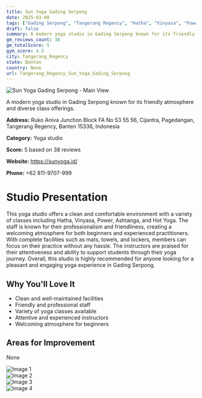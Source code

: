 ```yaml
---
title: Sun Yoga Gading Serpong
date: 2025-03-08
tags: ["Gading Serpong", "Tangerang Regency", "Hatha", "Vinyasa", "Power", "cleanliness", "atmosphere", "Tangerang Regency"]  
draft: false
summary: A modern yoga studio in Gading Serpong known for its friendly atmosphere and diverse class offerings.
gm_reviews_count: 38
gm_totalScore: 5
gym_score: 4.5
city: Tangerang_Regency
state: Banten
country: None
url: Tangerang_Regency_Sun_Yoga_Gading_Serpong
---
```


<div className="aspect-[16/9] relative my-8">
  <img 
    src="https://lh5.googleusercontent.com/p/AF1QipNSxdvK4Y8cS4znf15soNkqwuEgOxQ0BN7CLst0=w1920-h1080-k-no"
    alt="Sun Yoga Gading Serpong - Main View"
    className="object-cover absolute inset-0 w-full h-full rounded-lg"
  />
</div>

A modern yoga studio in Gading Serpong known for its friendly atmosphere and diverse class offerings.

**Address:** Ruko Aniva Junction Block FA No 53 55 56, Cijantra, Pagedangan, Tangerang Regency, Banten 15336, Indonesia

**Category:** Yoga studio

**Score:** 5 based on 38 reviews

**Website:** https://sunyoga.id/

**Phone:** +62 811-9707-999

# Studio Presentation

This yoga studio offers a clean and comfortable environment with a variety of classes including Hatha, Vinyasa, Power, Ashtanga, and Hot Yoga.
The staff is known for their professionalism and friendliness, creating a welcoming atmosphere for both beginners and experienced practitioners.
With complete facilities such as mats, towels, and lockers, members can focus on their practice without any hassle.
The instructors are praised for their attentiveness and ability to support students through their yoga journey.
Overall, this studio is highly recommended for anyone looking for a pleasant and engaging yoga experience in Gading Serpong.

## Why You'll Love It

- Clean and well-maintained facilities
- Friendly and professional staff
- Variety of yoga classes available
- Attentive and experienced instructors
- Welcoming atmosphere for beginners

## Areas for Improvement

None

<div className="grid grid-cols-1 xl:grid-cols-2 gap-4 my-8">
<div className="aspect-[4/3] relative"><img src="https://lh3.googleusercontent.com/p/AF1QipPppN1cxYFKsj5KzzjbRCG49SBBe8fFU7G5XmXy=w1920-h1080-k-no" alt="Image 1" className="object-cover absolute inset-0 w-full h-full rounded-lg" /></div>
<div className="aspect-[4/3] relative"><img src="https://lh5.googleusercontent.com/p/AF1QipOEWA_we2tSlrb_rcokaC-WCEDgubMLevzeJgNx=w1920-h1080-k-no" alt="Image 2" className="object-cover absolute inset-0 w-full h-full rounded-lg" /></div>
<div className="aspect-[4/3] relative"><img src="https://lh5.googleusercontent.com/p/AF1QipPfVptoB6sbZjLZrLS_EUmBQGIb1Kamin_EkVVO=w1920-h1080-k-no" alt="Image 3" className="object-cover absolute inset-0 w-full h-full rounded-lg" /></div>
<div className="aspect-[4/3] relative"><img src="https://lh5.googleusercontent.com/p/AF1QipNdDB4QCMyRSFbhXXyxQDwD_pKK0DnJjVl2tREd=w1920-h1080-k-no" alt="Image 4" className="object-cover absolute inset-0 w-full h-full rounded-lg" /></div>
</div>
